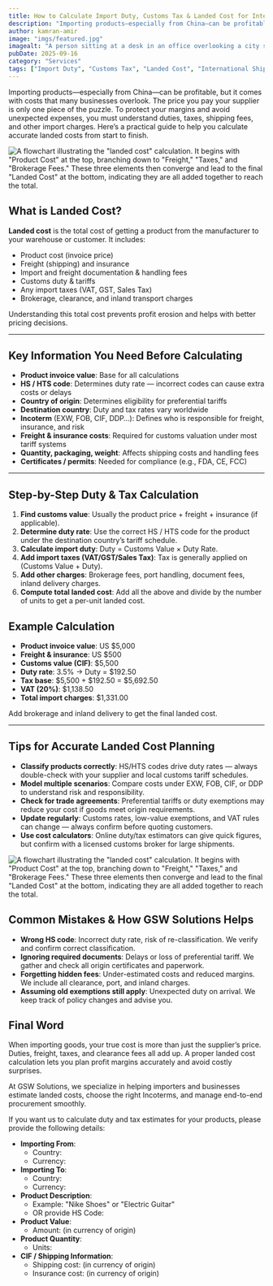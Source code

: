 ```yaml
---
title: How to Calculate Import Duty, Customs Tax & Landed Cost for International Shipments 
description: "Importing products—especially from China—can be profitable, but it comes with costs that many businesses overlook. The price you pay your supplier is only one piece of the puzzle."
author: kamran-amir
image: "imgs/featured.jpg"
imagealt: "A person sitting at a desk in an office overlooking a city skyline, intently reviewing documents related to customs and international shipping. On the laptop screen, a 'Customs Duty Calculator' is visible, along with a calculator, a folder, and other paperwork spread across the desk."
pubDate: 2025-09-16
category: "Services"
tags: ["Import Duty", "Customs Tax", "Landed Cost", "International Shipping", "Trade", "Logistics", "HS Code", "Customs Clearance", "Tariffs", "Incoterms", "VAT", "GST", "Importing from China", "Small Business", "E-commerce", "Supply Chain"]
---
```


Importing products—especially from China—can be profitable, but it comes with costs that many businesses overlook. The price you pay your supplier is only one piece of the puzzle. To protect your margins and avoid unexpected expenses, you must understand duties, taxes, shipping fees, and other import charges.
Here’s a practical guide to help you calculate accurate landed costs from start to finish.

![A flowchart illustrating the "landed cost" calculation. It begins with "Product Cost" at the top, branching down to "Freight," "Taxes," and "Brokerage Fees." These three elements then converge and lead to the final "Landed Cost" at the bottom, indicating they are all added together to reach the total.](imgs/landed-cost.png)

## What is Landed Cost?
**Landed cost** is the total cost of getting a product from the manufacturer to your warehouse or customer. It includes:

* Product cost (invoice price)
* Freight (shipping) and insurance
* Import and freight documentation & handling fees
* Customs duty & tariffs
* Any import taxes (VAT, GST, Sales Tax)
* Brokerage, clearance, and inland transport charges

Understanding this total cost prevents profit erosion and helps with better pricing decisions.

---

## Key Information You Need Before Calculating
* **Product invoice value**: Base for all calculations
* **HS / HTS code**: Determines duty rate — incorrect codes can cause extra costs or delays
* **Country of origin**: Determines eligibility for preferential tariffs
* **Destination country**: Duty and tax rates vary worldwide
* **Incoterm** (EXW, FOB, CIF, DDP…): Defines who is responsible for freight, insurance, and risk
* **Freight & insurance costs**: Required for customs valuation under most tariff systems
* **Quantity, packaging, weight**: Affects shipping costs and handling fees
* **Certificates / permits**: Needed for compliance (e.g., FDA, CE, FCC)

---

## Step-by-Step Duty & Tax Calculation
1.  **Find customs value**: Usually the product price + freight + insurance (if applicable).
2.  **Determine duty rate**: Use the correct HS / HTS code for the product under the destination country’s tariff schedule.
3.  **Calculate import duty**: Duty = Customs Value × Duty Rate.
4.  **Add import taxes (VAT/GST/Sales Tax)**: Tax is generally applied on (Customs Value + Duty).
5.  **Add other charges**: Brokerage fees, port handling, document fees, inland delivery charges.
6.  **Compute total landed cost**: Add all the above and divide by the number of units to get a per-unit landed cost.

## Example Calculation
* **Product invoice value**: US $5,000
* **Freight & insurance**: US $500
* **Customs value (CIF)**: $5,500
* **Duty rate**: 3.5% → Duty = $192.50
* **Tax base**: $5,500 + $192.50 = $5,692.50
* **VAT (20%)**: $1,138.50
* **Total import charges**: $1,331.00

Add brokerage and inland delivery to get the final landed cost.

---

## Tips for Accurate Landed Cost Planning
* **Classify products correctly**: HS/HTS codes drive duty rates — always double-check with your supplier and local customs tariff schedules.
* **Model multiple scenarios**: Compare costs under EXW, FOB, CIF, or DDP to understand risk and responsibility.
* **Check for trade agreements**: Preferential tariffs or duty exemptions may reduce your cost if goods meet origin requirements.
* **Update regularly**: Customs rates, low-value exemptions, and VAT rules can change — always confirm before quoting customers.
* **Use cost calculators**: Online duty/tax estimators can give quick figures, but confirm with a licensed customs broker for large shipments.

![A flowchart illustrating the "landed cost" calculation. It begins with "Product Cost" at the top, branching down to "Freight," "Taxes," and "Brokerage Fees." These three elements then converge and lead to the final "Landed Cost" at the bottom, indicating they are all added together to reach the total.](imgs/mistake.png)

## Common Mistakes & How GSW Solutions Helps
* **Wrong HS code**: Incorrect duty rate, risk of re-classification. We verify and confirm correct classification.
* **Ignoring required documents**: Delays or loss of preferential tariff. We gather and check all origin certificates and paperwork.
* **Forgetting hidden fees**: Under-estimated costs and reduced margins. We include all clearance, port, and inland charges.
* **Assuming old exemptions still apply**: Unexpected duty on arrival. We keep track of policy changes and advise you.

## Final Word
When importing goods, your true cost is more than just the supplier’s price. Duties, freight, taxes, and clearance fees all add up. A proper landed cost calculation lets you plan profit margins accurately and avoid costly surprises.

At GSW Solutions, we specialize in helping importers and businesses estimate landed costs, choose the right Incoterms, and manage end-to-end procurement smoothly.

If you want us to calculate duty and tax estimates for your products, please provide the following details:
* **Importing From**:
    * Country:
    * Currency:
* **Importing To**:
    * Country:
    * Currency:
* **Product Description**:
    * Example: "Nike Shoes" or "Electric Guitar"
    * OR provide HS Code:
* **Product Value**:
    * Amount: (in currency of origin)
* **Product Quantity**:
    * Units:
* **CIF / Shipping Information**:
    * Shipping cost: (in currency of origin)
    * Insurance cost: (in currency of origin)